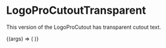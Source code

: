 
<Meta
  title="Labs/Brand/Atoms/LogoProCutoutTransparent"
  component={LogoProCutoutTransparent}
/>

# LogoProCutoutTransparent

<StoryStatus status="volatile" />

This version of the LogoProCutout has transparent cutout text.

<Canvas withSource="open">
  <Story name="LogoProCutoutTransparent">
    {(args) => (
      <LogoProCutoutTransparent
        backgroundColor={select(
          'backgroundColor',
          selectableColors,
          selectableColors.navy
        )}
        width={number('width', 30)}
      />
    )}
  </Story>
</Canvas>

<Props story="LogoProCutoutTransparent" of={LogoProCutoutTransparent} />
